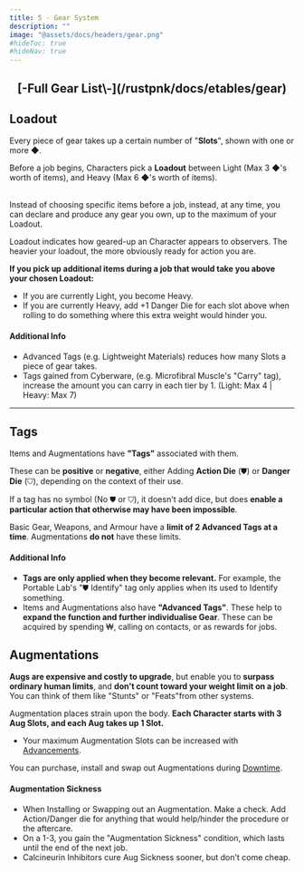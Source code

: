 ```yaml
---
title: 5 - Gear System
description: ""
image: "@assets/docs/headers/gear.png"
#hideToc: true
#hideNav: true
---
```


<div class="w-full" style="text-align:center"> <h2> [-Full Gear List\-](/rustpnk/docs/etables/gear) </h2> </div>

## Loadout
Every piece of gear takes up a certain number of "**Slots**", shown with one or more ◆.

Before a job begins, Characters pick a **Loadout** between Light (Max 3 ◆'s worth of items), and Heavy (Max 6 ◆'s worth of items).<br/>

<br/>Instead of choosing specific items before a job, instead, at any time, you can declare and produce any gear you own, up to the maximum of your Loadout.

Loadout indicates how geared-up an Character appears to observers. The heavier your loadout, the more obviously ready for action you are.

**If you pick up additional items during a job that would take you above your chosen Loadout:**
- If you are currently Light, you become Heavy.
- If you are currently Heavy, add +1 Danger Die for each slot above when rolling to do something where this extra weight would hinder you.

#### Additional Info
- Advanced Tags (e.g. Lightweight Materials) reduces how many Slots a piece of gear takes.
- Tags gained from Cyberware, (e.g. Microfibral Muscle's "Carry" tag), increase the amount you can carry in each tier by 1. (Light: Max 4 | Heavy: Max 7)

---

## Tags
Items and Augmentations have **"Tags"** associated with them.

These can be **positive** or **negative**, either Adding **Action Die** (⛊) or **Danger Die** (⛉), depending on the context of their use.

If a tag has no symbol (No ⛊ or ⛉), it doesn't add dice, but does **enable a particular action that otherwise may have been impossible**.

Basic Gear, Weapons, and Armour have a **limit of 2 Advanced Tags at a time**. Augmentations **do not** have these limits.


#### Additional Info
- **Tags are only applied when they become relevant.** For example, the Portable Lab's "⛊ Identify" tag only applies when its used to Identify something.
- Items and Augmentations also have **"Advanced Tags"**. These help to **expand the function and further individualise Gear**. These can be acquired by spending ₩, calling on contacts, or as rewards for jobs.

## Augmentations
**Augs are expensive and costly to upgrade**, but enable you to **surpass ordinary human limits**, and **don't count toward your weight limit on a job**. You can think of them like "Stunts" or "Feats"from other systems.

Augmentation places strain upon the body. **Each Character starts with 3 Aug Slots, and each Aug takes up 1 Slot.**
- Your maximum Augmentation Slots can be increased with [Advancements](/rustpnk/docs/arules/downtime-advancement).

You can purchase, install and swap out Augmentations during [Downtime](/rustpnk/docs/arules/downtime-advancement).

#### Augmentation Sickness
- When Installing or Swapping out an Augmentation. Make a check. Add Action/Danger die for anything that would help/hinder the procedure or the aftercare.
- On a 1-3, you gain the "Augmentation Sickness" condition, which lasts until the end of the next job.
- Calcineurin Inhibitors cure Aug Sickness sooner, but don't come cheap.